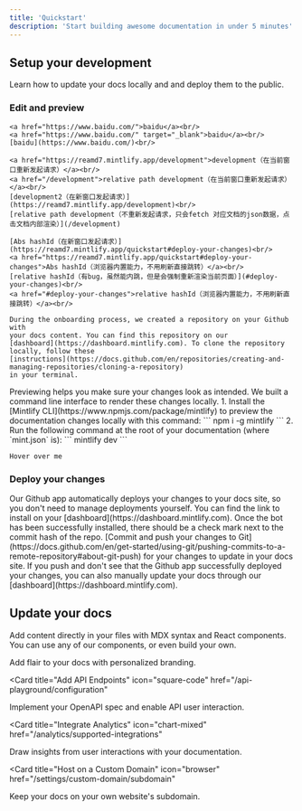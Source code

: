 ```yaml
---
title: 'Quickstart'
description: 'Start building awesome documentation in under 5 minutes'
---
```


## Setup your development

Learn how to update your docs locally and and deploy them to the public.

### Edit and preview

<AccordionGroup>
  <Accordion icon="github" title="Clone your docs locally">

    <a href="https://www.baidu.com/">baidu</a><br/>
    <a href="https://www.baidu.com/" target="_blank">baidu</a><br/>
    [baidu](https://www.baidu.com/)<br/>

    <a href="https://reamd7.mintlify.app/development">development（在当前窗口重新发起请求）</a><br/>
    <a href="/development">relative path development（在当前窗口重新发起请求）</a><br/>
    [development2（在新窗口发起请求）](https://reamd7.mintlify.app/development)<br/>
    [relative path development（不重新发起请求，只会fetch 对应文档的json数据，点击文档内部渲染）](/development)

    [Abs hashId（在新窗口发起请求）](https://reamd7.mintlify.app/quickstart#deploy-your-changes)<br/>
    <a href="https://reamd7.mintlify.app/quickstart#deploy-your-changes">Abs hashId（浏览器内置能力，不用刷新直接跳转）</a><br/>
    [relative hashId（有bug，虽然能内跳，但是会强制重新渲染当前页面）](#deploy-your-changes)<br/>
    <a href="#deploy-your-changes">relative hashId（浏览器内置能力，不用刷新直接跳转）</a><br/>
    
    During the onboarding process, we created a repository on your Github with
    your docs content. You can find this repository on our
    [dashboard](https://dashboard.mintlify.com). To clone the repository
    locally, follow these
    [instructions](https://docs.github.com/en/repositories/creating-and-managing-repositories/cloning-a-repository)
    in your terminal.
  </Accordion>
  <Accordion icon="rectangle-terminal" title="Preview changes">
    Previewing helps you make sure your changes look as intended. We built a
    command line interface to render these changes locally. 1. Install the
    [Mintlify CLI](https://www.npmjs.com/package/mintlify) to preview the
    documentation changes locally with this command: ``` npm i -g mintlify ```
    2. Run the following command at the root of your documentation (where
    `mint.json` is): ``` mintlify dev ```
  </Accordion>
</AccordionGroup>

<Tooltip tip="This is a tooltip!">`Hover over me`</Tooltip>

### Deploy your changes

<AccordionGroup>

<Accordion icon="message-bot" title="Install our Github app">
  Our Github app automatically deploys your changes to your docs site, so you
  don't need to manage deployments yourself. You can find the link to install on
  your [dashboard](https://dashboard.mintlify.com). Once the bot has been
  successfully installed, there should be a check mark next to the commit hash
  of the repo.
</Accordion>
<Accordion icon="rocket" title="Push your changes">
  [Commit and push your changes to
  Git](https://docs.github.com/en/get-started/using-git/pushing-commits-to-a-remote-repository#about-git-push)
  for your changes to update in your docs site. If you push and don't see that
  the Github app successfully deployed your changes, you can also manually
  update your docs through our [dashboard](https://dashboard.mintlify.com).
</Accordion>

</AccordionGroup>

## Update your docs

Add content directly in your files with MDX syntax and React components. You can use any of our components, or even build your own.

<CardGroup>

<Card title="Style Your Docs" icon="paintbrush" href="/settings/global">
  Add flair to your docs with personalized branding.
</Card>

<Card
  title="Add API Endpoints"
  icon="square-code"
  href="/api-playground/configuration"
>
  Implement your OpenAPI spec and enable API user interaction.
</Card>

<Card
  title="Integrate Analytics"
  icon="chart-mixed"
  href="/analytics/supported-integrations"
>
  Draw insights from user interactions with your documentation.
</Card>

<Card
  title="Host on a Custom Domain"
  icon="browser"
  href="/settings/custom-domain/subdomain"
>
  Keep your docs on your own website's subdomain.
</Card>

</CardGroup>
